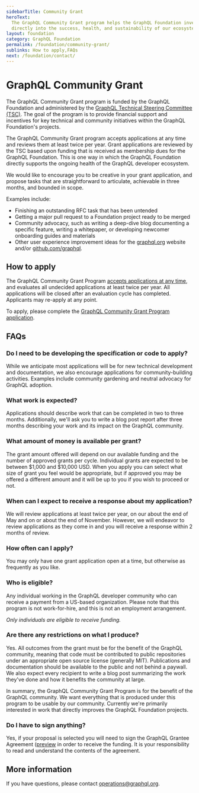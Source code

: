 ```yaml
---
sidebarTitle: Community Grant
heroText:
  The GraphQL Community Grant program helps the GraphQL Foundation invest
  directly into the success, health, and sustainability of our ecosystem.
layout: foundation
category: GraphQL Foundation
permalink: /foundation/community-grant/
sublinks: How to apply,FAQs
next: /foundation/contact/
---
```


# GraphQL Community Grant

The GraphQL Community Grant program is funded by the GraphQL Foundation and
administered by the [GraphQL Technical Steering Committee (TSC)][tsc]. The goal
of the program is to provide financial support and incentives for key technical
and community initiatives within the GraphQL Foundation's projects.

The GraphQL Community Grant program accepts applications at any time and reviews
them at least twice per year. Grant applications are reviewed by the TSC based
upon funding that is received as membership dues for the GraphQL Foundation.
This is one way in which the GraphQL Foundation directly supports the ongoing
health of the GraphQL developer ecosystem.

We would like to encourage you to be creative in your grant application, and
propose tasks that are straightforward to articulate, achievable in three
months, and bounded in scope.

Examples include:

- Finishing an outstanding RFC task that has been untended
- Getting a major pull request to a Foundation project ready to be merged
- Community advocacy, such as writing a deep-dive blog documenting a specific
  feature, writing a whitepaper, or developing newcomer onboarding guides and
  materials
- Other user experience improvement ideas for the [graphql.org][] website and/or
  [github.com/graphql][].

## How to apply

The GraphQL Community Grant Program [accepts applications at any
time][application-form], and evaluates all undecided applications at least twice
per year. All applications will be closed after an evaluation cycle has
completed. Applicants may re-apply at any point.

To apply, please complete the [GraphQL Community Grant Program
application][application-form].

## FAQs

### Do I need to be developing the specification or code to apply?

While we anticipate most applications will be for new technical development and
documentation, we also encourage applications for community-building activities.
Examples include community gardening and neutral advocacy for GraphQL adoption.

### What work is expected?

Applications should describe work that can be completed in two to three months.
Additionally, we'll ask you to write a blog post report after three months
describing your work and its impact on the GraphQL community.

### What amount of money is available per grant?

The grant amount offered will depend on our available funding and the number of
approved grants per cycle. Individual grants are expected to be between $1,000
and $10,000 USD. When you apply you can select what size of grant you feel would
be appropriate, but if approved you may be offered a different amount and it
will be up to you if you wish to proceed or not.

### When can I expect to receive a response about my application?

We will review applications at least twice per year, on our about the end of May
and on or about the end of November. However, we will endeavor to review
applications as they come in and you will receive a response within 2 months of
review.

### How often can I apply?

You may only have one grant application open at a time, but otherwise as
frequently as you like.

### Who is eligible?

Any individual working in the GraphQL developer community who can receive a
payment from a US-based organization. Please note that this program is not
work-for-hire, and this is not an employment arrangement.

_Only individuals are eligible to receive funding._

### Are there any restrictions on what I produce?

Yes. All outcomes from the grant must be for the benefit of the GraphQL
community, meaning that code must be contributed to public repositories under an
appropriate open source license (generally MIT). Publications and documentation
should be available to the public and not behind a paywall. We also expect every
recipient to write a blog post summarizing the work they've done and how it
benefits the community at large.

In summary, the GraphQL Community Grant Program is for the benefit of the
GraphQL community. We want everything that is produced under this program to be
usable by our community. Currently we're primarily interested in work that
directly improves the GraphQL Foundation projects.

### Do I have to sign anything?

Yes, if your proposal is selected you will need to sign the GraphQL Grantee
Agreement ([preview][agreement-preview] in order to receive the funding. It is
your responsibility to read and understand the contents of the agreement.

## More information

If you have questions, please contact [operations@graphql.org][].

[tsc]: https://github.com/graphql/graphql-wg/blob/main/GraphQL-TSC.md
[graphql.org]: https://graphql.org
[github.com/graphql]: https://github.com/graphql
[operations@graphql.org]: mailto:operations@graphql.org
[agreement-preview]: https://grantee-agreement-preview.graphql.org
[application-form]: https://docs.google.com/forms/d/e/1FAIpQLSciopqGoQE2hBhxsb5E6dq12VrD221Zv4dsGWa1nQM35FT1nA/viewform?usp=sf_link
